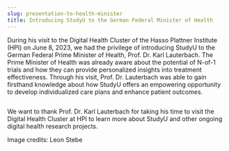 ```yaml
---
slug: presentation-to-health-minister
title: Introducing StudyU to the German Federal Minister of Health
---
```



During his visit to the Digital Health Cluster of the Hasso Plattner Institute (HPI) on June 8, 2023, 
we had the privilege of introducing StudyU to the German Federal Prime Minister of Health, 
Prof. Dr. Karl Lauterbach. The Prime Minister of Health was already aware about the potential of N-of-1 trials 
and how they can provide personalized insights into treatment effectiveness. Through his visit, 
Prof. Dr. Lauterbach was able to gain firsthand knowledge about how StudyU offers an empowering opportunity 
to develop individualized care plans and enhance patient outcomes.

<CaptionWrapper caption="Dr. Stefan Konigorski showcasing the capabilities of StudyU for personalized
healthcare interventions to the Prime Minister of Health, Prof. Dr. Karl Lauterbach">
<Image img={thumbnail} alt=""/>
</CaptionWrapper>

We want to thank Prof. Dr. Karl Lauterbach for taking his time to visit the Digital Health Cluster at HPI
to learn more about StudyU and other ongoing digital health research projects.

Image credits: Leon Stebe